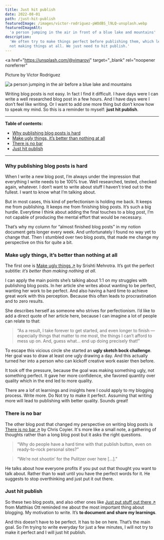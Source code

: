 ```yaml
---
title: Just hit publish
date: 2022-08-01
path: /just-hit-publish
featuredImage: /images/victor-rodriguez-pWOdBS_l9LQ-unsplash.webp
featuredImageAlt:
  'a person jumping in the air in front of a blue lake and mountains'
description:
  'We often try to make things perfect before publishing them, which leads to
  not making things at all. We just need to hit publish.'
---
```


<a
  href="https://unsplash.com/@vimarovi"
  target="_blank"
  rel="noopener noreferrer"
>
  Picture by Victor Rodriguez
</a>

![a person jumping in the air before a blue lake and mountains](/images/victor-rodriguez-pWOdBS_l9LQ-unsplash.webp)

Writing blog posts is not easy. In fact I find it difficult. I have days were I
can write a well researched blog post in a few hours. And I have days were I
don’t feel like writing. Or I want to add one more thing but don’t know how to
speak my mind. So this is a reminder to myself: **just hit publish**.

---

**Table of contents:**

- [Why publishing blog posts is hard](#why-publishing-blog-posts-is-hard)
- [Make ugly things, it’s better than nothing at all](#make-ugly-things)
- [There is no bar](#there-is-no-bar)
- [Just hit publish](#just-hit-publish)

---

### <a name="why-publishing-blog-posts-is-hard"></a> Why publishing blog posts is hard

When I write a new blog post, I’m always under the impression that everything I
write needs to be 100% true. Well researched, tested, checked again, whatever. I
don’t want to write about stuff I haven’t tried out to the fullest. I want to
know what I’m talking about.

But in most cases, this kind of perfectionism is holding me back. It keeps me
from publishing. It keeps me from finishing blog posts. It’s such a big hurdle.
Everytime I think about adding the final touches to a blog post, I’m not capable
of producing the mental effort that would be necessary.

That’s why my column for “almost finished blog posts” in my notion document gets
longer every week. And unfortunately I found no way yet to change that. Then I
stumbled over two blog posts, that made me change my perspective on this for
quite a bit.

### <a name="make-ugly-things"></a> Make ugly things, it’s better than nothing at all

The first one is
<a href="https://medium.com/designer-being/make-ugly-things-d6438eb7ba96" target="_blank">Make
ugly things &#8599;</a> by Srishti Mehrotra. It’s got the perfect subtitle:
<i>it’s better than making nothing at all.</i>

I can apply the main points she’s talking about 1:1 on my struggles with
publishing blog posts. In her article she writes about wanting to be perfect,
wanting her work to be perfect. And also having a hard time to achieve great
work with this perception. Because this often leads to procrastination and to
zero results.

She describes herself as someone who strives for perfectionism. I’d like to add
a direct quote of her article here, because I can imagine a lot of people can
relate to that:

> “As a result, I take forever to get started, and even longer to finish —
> especially things that matter to me most, the things I can’t afford to mess up
> on. And, guess what… end up doing precisely that!”

To escape this vicious circle she started an **ugly sketch bock challenge**. Her
goal was to draw at least one ugly drawing a day. And this actually turned her
into a person who can kickoff creative work easier then before.

It took off the pressure, because the goal was making something ugly, not
something perfect. It gave her more confidence, she favored quantity over
quality which in the end led to more quality.

There are a lof ot learnings and insights here I could apply to my blogging
process. Write more. Do Not try to make it perfect. Assuming that writing more
will lead to publishing with better quality. Sounds great!

### <a name="there-is-no-bar"></a> There is no bar

The other blog post that changed my perspective on writing blog posts is
<a href="https://chriscoyier.net/2022/06/27/there-is-no-bar/" target="_blank">There
is no bar &#8599;</a> by Chris Coyier. It's more like a small note, a gathering
of thoughts rather than a long blog post but it asks the right questions.

> “Why do people have a hard time with that publish button, even on
> ready-to-rock personal sites?”

> “We’re not shootin’ for the Pulitzer over here […].”

He talks about how everyone profits if you put out that thought you want to talk
about. Rather than to wait until you have the perfect words for it. He suggests
to stop overthinking and just put it out there.

### <a name="just-hit-publish"></a> Just hit publish

So these two blog posts, and also other ones like
<a href="https://matthiasott.com/notes/just-put-stuff-out-there">Just put stuff
out there &#8599;</a> from Matthias Ott reminded me about the most important
thing about blogging. My motivation to write. It’s **to document and share my
learnings**.

And this doesn’t have to be perfect. It has to be on here. That’s the main goal.
So I’m trying to write everyday for just a few minutes, I will not try to make
it perfect and I will just hit publish.
